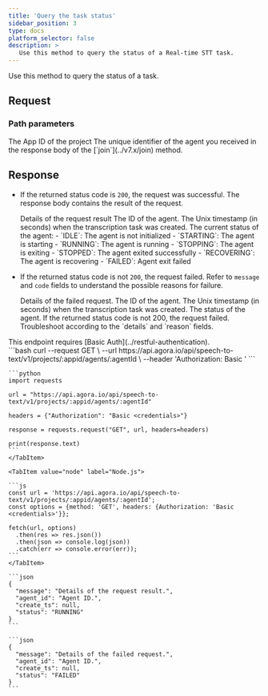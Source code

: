 ```yaml
---
title: 'Query the task status'
sidebar_position: 3
type: docs
platform_selector: false
description: >
   Use this method to query the status of a Real-time STT task.
---
```



<RestAPILayout>
  <LeftColumn
    title={frontMatter.title}
    method="GET"
    endpoint="https://api.agora.io/api/speech-to-text/v1/projects/{appid}/agents/{agentId}"
  >

Use this method to query the status of a <Vpd k="NAME" /> task.

## Request

### Path parameters

<PathParameter name="appId" type="string" required={true}>
The App ID of the project
</PathParameter>
<PathParameter name="agentId" type="string" required={true}>
The unique identifier of the agent you received in the response body of the [`join`](../v7.x/join) method.
</PathParameter>

## Response

- If the returned status code is `200`, the request was successful. The response body contains the result of the request.

  <ParameterList title="OK">
    <Parameter name="message" type="string">
    Details of the request result
    </Parameter>
    <Parameter name="agent_id" type="string">
      The ID of the agent.
    </Parameter>

    <Parameter name="create_ts" type="integer">
      The Unix timestamp (in seconds) when the transcription task was created.
    </Parameter>

    <Parameter name="status" type="string">
      The current status of the agent:
      - `IDLE`: The agent is not initialized
      - `STARTING`: The agent is starting
      - `RUNNING`: The agent is running
      - `STOPPING`: The agent is exiting
      - `STOPPED`: The agent exited successfully
      - `RECOVERING`: The agent is recovering
      - `FAILED`: Agent exit failed
    </Parameter>   
  </ParameterList>

- If the returned status code is not `200`, the request failed.  Refer to `message` and `code` fields to understand the possible reasons for failure.

  <ParameterList title="OK">
    <Parameter name="message" type="string">
      Details of the failed request.
    </Parameter>
    <Parameter name="agent_id" type="string">
      The ID of the agent.
    </Parameter>

    <Parameter name="create_ts" type="integer">
      The Unix timestamp (in seconds) when the transcription task was created.
    </Parameter>

    <Parameter name="status" type="string">
      The status of the agent. If the returned status code is not 200, the request failed. Troubleshoot according to the `details` and `reason` fields.
    </Parameter>   
  </ParameterList>

</LeftColumn>

<RightColumn>

<Section title="Authorization">
This endpoint requires [Basic Auth](../restful-authentication).
</Section>

<Section title="Request example">

  <Tabs groupId="code-examples">
    <TabItem value="curl" label="curl" default>
      ```bash
      curl --request GET \
        --url https://api.agora.io/api/speech-to-text/v1/projects/:appid/agents/:agentId \
        --header 'Authorization: Basic <credentials>'
      ```
    </TabItem>
    <TabItem value="python" label="Python">

    ```python
    import requests

    url = "https://api.agora.io/api/speech-to-text/v1/projects/:appid/agents/:agentId"

    headers = {"Authorization": "Basic <credentials>"}

    response = requests.request("GET", url, headers=headers)

    print(response.text)
    ```
    </TabItem>

    <TabItem value="node" label="Node.js">

    ```js
    const url = 'https://api.agora.io/api/speech-to-text/v1/projects/:appid/agents/:agentId';
    const options = {method: 'GET', headers: {Authorization: 'Basic <credentials>'}};

    fetch(url, options)
      .then(res => res.json())
      .then(json => console.log(json))
      .catch(err => console.error(err));
    ```
    </TabItem>
  </Tabs>

</Section>
<Section title="Response example">

<Tabs groupId="response-examples">
  <TabItem value="200" label="200" default>

    ```json
    {
      "message": "Details of the request result.",
      "agent_id": "Agent ID.",
      "create_ts": null,
      "status": "RUNNING"
    }
    ```
  </TabItem>
  <TabItem value="non-200" label="Non-200">

    ```json
    {
      "message": "Details of the failed request.",
      "agent_id": "Agent ID.",
      "create_ts": null,
      "status": "FAILED"
    }
    ```
  </TabItem>
</Tabs>

</Section>
</RightColumn>
</RestAPILayout>